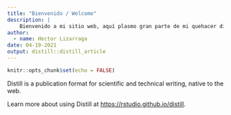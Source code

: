 ```yaml
---
title: "Bienvenido / Welcome"
description: |
    Bienvenido a mi sitio web, aquí plasmo gran parte de mi quehacer diario / Welcome to the website. Herein I include most of my daily work!
author:
  - name: Hector Lizarraga
date: 04-19-2021
output: distill::distill_article
---
```



```r
knitr::opts_chunk$set(echo = FALSE)
```

Distill is a publication format for scientific and technical writing, native to the web.

Learn more about using Distill at <https://rstudio.github.io/distill>.


